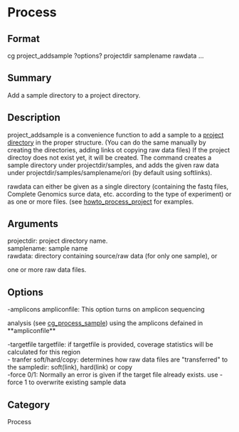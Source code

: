 = Process =

== Format ==
cg project_addsample ?options? projectdir samplename rawdata ...

== Summary ==
Add a sample directory to a project directory.

== Description ==

project_addsample is a convenience function to add a sample to a
[[projectdir|project directory]] in the proper structure. (You can do the
same manually by creating the directories, adding links ot copying raw
data files) If the project directoy does not exist yet, it will be
created. The command creates a sample directory under projectdir/samples,
and adds the given raw data under projectdir/samples/samplename/ori (by
default using softlinks).

rawdata can either be given as a single
directory (containing the fastq files, Complete Genomics surce data, etc.
according to the type of experiment) or as one or more files. (see
[[howto_process_project]] for examples.

== Arguments ==
; projectdir: project directory name.
; samplename: sample name
; rawdata: directory containing source/raw data (for only one sample), or
one or more raw data files.

== Options ==
; -amplicons ampliconfile: This option turns on amplicon sequencing
analysis (see [[cg_process_sample]]) using the amplicons defained in **ampliconfile**
; -targetfile targetfile: if targetfile is provided, coverage statistics will be calculated for this region
; - tranfer soft/hard/copy: determines how raw data files are "transferred" to the sampledir: soft(link), hard(link) or copy
; -force 0/1: Normally an error is given if the target file already exists. use -force 1 to overwrite existing sample data

== Category ==
Process
